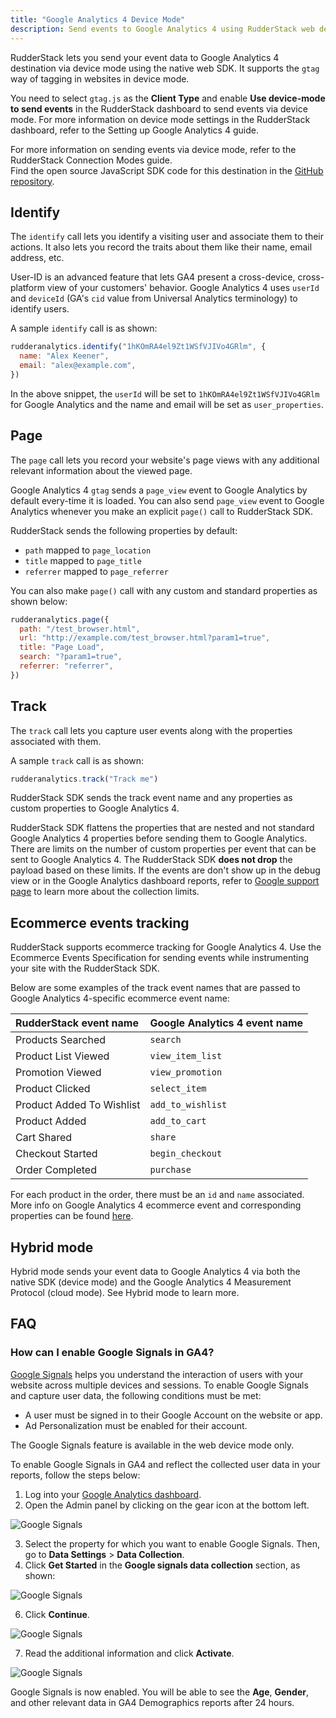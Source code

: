 ```yaml
---
title: "Google Analytics 4 Device Mode"
description: Send events to Google Analytics 4 using RudderStack web device mode.
---
```


RudderStack lets you send your event data to Google Analytics 4 destination via device mode using the native web SDK. It supports the `gtag` way of tagging in websites in device mode. 

You need to select `gtag.js` as the **Client Type** and enable **Use device-mode to send events** in the RudderStack dashboard to send events via device mode. For more information on device mode settings in the RudderStack dashboard, refer to the <Link to="/destinations/streaming-destinations/google-analytics-4/setting-up-google-analytics-4-in-rudderstack/">Setting up Google Analytics 4</Link> guide.

<div class="infoBlock">
For more information on sending events via device mode, refer to the <Link to="/destinations/rudderstack-connection-modes/">RudderStack Connection Modes</Link> guide.
</div>

<div class="infoBlock">
Find the open source JavaScript SDK code for this destination in the <a href="https://github.com/rudderlabs/rudder-sdk-js/tree/production/src/integrations/GA4">GitHub repository</a>.
</div>

## Identify

The <Link to="/event-spec/standard-events/identify/">`identify`</Link> call lets you identify a visiting user and associate them to their actions. It also lets you record the traits about them like their name, email address, etc.

User-ID is an advanced feature that lets GA4 present a cross-device, cross-platform view of your customers' behavior. Google Analytics 4 uses `userId` and `deviceId` \(GA's `cid` value from Universal Analytics terminology\) to identify users.

A sample `identify` call is as shown:

```javascript
rudderanalytics.identify("1hKOmRA4el9Zt1WSfVJIVo4GRlm", {
  name: "Alex Keener",
  email: "alex@example.com",
})
```

In the above snippet, the `userId` will be set to `1hKOmRA4el9Zt1WSfVJIVo4GRlm` for Google Analytics and the name and email will be set as `user_properties`.

## Page
  
The <Link to="/event-spec/standard-events/page">`page`</Link> call lets you record your website's page views with any additional relevant information about the viewed page.

Google Analytics 4 `gtag` sends a `page_view` event to Google Analytics by default every-time it is loaded. You can also send `page_view` event to Google Analytics whenever you make an explicit `page()` call to RudderStack SDK.

RudderStack sends the following properties by default:

- `path` mapped to `page_location`
- `title` mapped to `page_title`
- `referrer` mapped to `page_referrer`

You can also make `page()` call with any custom and standard properties as shown below:

```javascript
rudderanalytics.page({
  path: "/test_browser.html",
  url: "http://example.com/test_browser.html?param1=true",
  title: "Page Load",
  search: "?param1=true",
  referrer: "referrer",
})
```

## Track

The <Link to="/event-spec/standard-events/track">`track`</Link> call lets you capture user events along with the properties associated with them.

A sample `track` call is as shown:

```javascript
rudderanalytics.track("Track me")
```

RudderStack SDK sends the track event name and any properties as custom properties to Google Analytics 4.

<div class="infoBlock">
RudderStack SDK flattens the properties that are nested and not standard Google Analytics 4 properties before sending them to Google Analytics.
</div>

<div class="infoBlock">
There are limits on the number of custom properties per event that can be sent to Google Analytics 4. The RudderStack SDK <strong>does not drop</strong> the payload based on these limits. If the events are don't show up in the debug view or in the Google Analytics dashboard reports, refer to <a href="https://support.google.com/analytics/answer/9267744?hl=en">Google support page</a> to learn more about the collection limits.
</div>

## Ecommerce events tracking

RudderStack supports ecommerce tracking for Google Analytics 4. Use the <Link to="/event-spec/ecommerce-events-spec/">Ecommerce Events Specification</Link> for sending events while instrumenting your site with the RudderStack SDK.

Below are some examples of the track event names that are passed to Google Analytics 4-specific ecommerce event name:

| RudderStack event name    | Google Analytics 4 event name |
| :------------------------ | :---------------------------- |
| Products Searched         | `search`                      |
| Product List Viewed       | `view_item_list`              |
| Promotion Viewed          | `view_promotion`              |
| Product Clicked           | `select_item`                 |
| Product Added To Wishlist | `add_to_wishlist`             |
| Product Added             | `add_to_cart`                 |
| Cart Shared               | `share`                       |
| Checkout Started          | `begin_checkout`              |
| Order Completed           | `purchase`                    |

<div class="infoBlock">
For each product in the order, there must be an <code class="inline-code">id</code> and <code class="inline-code">name</code> associated. More info on Google Analytics 4 ecommerce event and corresponding properties can be found <a href="https://developers.google.com/gtagjs/reference/ga4-events#view_item_list">here</a>.
</div>

## Hybrid mode

Hybrid mode sends your event data to Google Analytics 4 via both the native SDK (device mode) and the Google Analytics 4 Measurement Protocol (cloud mode). See <Link to="/destinations/streaming-destinations/google-analytics-4/setting-up-google-analytics-4-in-rudderstack#hybrid-mode">Hybrid mode</Link> to learn more.



## FAQ

### How can I enable Google Signals in GA4?

[Google Signals](https://support.google.com/analytics/answer/9445345?hl=en#zippy=%2Cin-this-article) helps you understand the interaction of users with your website across multiple devices and sessions. To enable Google Signals and capture user data, the following conditions must be met:
- A user must be signed in to their Google Account on the website or app.
- Ad Personalization must be enabled for their account.

<div class="infoBlock">
The Google Signals feature is available in the web <Link to="/destinations/rudderstack-connection-modes/#device-mode">device mode</Link> only.
</div>

To enable Google Signals in GA4 and reflect the collected user data in your reports, follow the steps below:

1. Log into your [Google Analytics dashboard](https://analytics.google.com/). 
2. Open the Admin panel by clicking on the gear icon at the bottom left.
<img src="../../../assets/event-stream-destinations/Google-signals-1.png" alt="Google Signals" />

3. Select the property for which you want to enable Google Signals. Then, go to **Data Settings** > **Data Collection**.
4. Click **Get Started** in the **Google signals data collection** section, as shown:
<img src="../../../assets/event-stream-destinations/Google-signals-2.png" alt="Google Signals" />

6. Click **Continue**.
<img src="../../../assets/event-stream-destinations/Google-signals-3.png" alt="Google Signals" />

7. Read the additional information and click **Activate**.
<img src="../../../assets/event-stream-destinations/Google-signals-4.png" alt="Google Signals" />

Google Signals is now enabled. You will be able to see the **Age**, **Gender**, and other relevant data in GA4 Demographics reports after 24 hours.